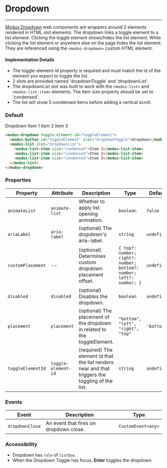 # Dropdown

---

[Modus Dropdown](https://modus.trimble.com/components/dropdowns/) web components are wrappers around 2 elements rendered in HTML slot elements. The dropdown links a toggle element to a list element. Clicking the toggle element shows/hides the list element. While clicking the list element or anywhere else on the page hides the list element. They are referenced using the `<modus-dropdown>` custom HTML element.

#### Implementation Details

- The toggle-element-id property is required and must match the id of the element you expect to toggle the list.
- 2 slots are provided named 'dropdownToggle' and 'dropdownList'.
- The dropdownList slot was built to work with the `<modus-list>` and `<modus-list-item>` elements. The item size property should be set to 'condensed'.
- The list will show 5 condensed items before adding a vertical scroll.

### Default

<modus-dropdown toggle-element-id="toggleElement">
  <modus-button id="toggleElement" slot="dropdownToggle">
    Dropdown
  </modus-button>
  <modus-list slot="dropdownList">
    <modus-list-item size="condensed">Item 1</modus-list-item>
    <modus-list-item size="condensed">Item 2</modus-list-item>
    <modus-list-item size="condensed">Item 3</modus-list-item>
  </modus-list>
</modus-dropdown>

```html
<modus-dropdown toggle-element-id="toggleElement">
  <modus-button id="toggleElement" slot="dropdownToggle">Dropdown</modus-button>
  <modus-list slot="dropdownList">
    <modus-list-item size="condensed">Item 1</modus-list-item>
    <modus-list-item size="condensed">Item 2</modus-list-item>
    <modus-list-item size="condensed">Item 3</modus-list-item>
  </modus-list>
</modus-dropdown>
```

### Properties

| Property          | Attribute           | Description                                                                                      | Type                                                                | Default     |
| ----------------- | ------------------- | ------------------------------------------------------------------------------------------------ | ------------------------------------------------------------------- | ----------- |
| `animateList`     | `animate-list`      | Whether to apply list opening animation.                                                         | `boolean`                                                           | `false`     |
| `ariaLabel`       | `aria-label`        | (optional) The dropdown's aria-label.                                                            | `string`                                                            | `undefined` |
| `customPlacement` | --                  | (optional) Determines custom dropdown placement offset.                                          | `{ top?: number; right?: number; bottom?: number; left?: number; }` | `undefined` |
| `disabled`        | `disabled`          | (optional) Disables the dropdown.                                                                | `boolean`                                                           | `undefined` |
| `placement`       | `placement`         | (optional) The placement of the dropdown in related to the toggleElement.                        | `"bottom", "left", "right", "top"`                                  | `'bottom'`  |
| `toggleElementId` | `toggle-element-id` | (required) The element id that the list renders near and that triggers the toggling of the list. | `string`                                                            | `undefined` |


### Events

| Event           | Description                            | Type               |
| --------------- | -------------------------------------- | ------------------ |
| `dropdownClose` | An event that fires on dropdown close. | `CustomEvent<any>` |

### Accessibility

- Dropdown has `role` of `listbox`.
- When the Dropdown Toggle has focus, **Enter** toggles the dropdown.
